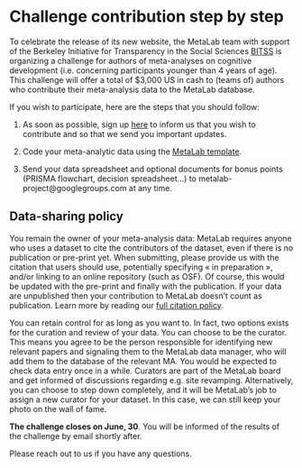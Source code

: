 # Challenge contribution step by step

To celebrate the release of its new website, the MetaLab team with support of the Berkeley Initiative for Transparency in the Social Sciences [BITSS](http://bitss.org/) is organizing a challenge for authors of meta-analyses on cognitive development (i.e. concerning participants younger than 4 years of age). This challenge will offer a total of $3,000 US in cash to (teams of) authors who contribute their meta-analysis data to the MetaLab database. 

If you wish to participate, here are the steps that you should follow:

1. As soon as possible, sign up [here](https://docs.google.com/forms/d/1YtZr2gBulKdT7DkmHkUj1MPyjy_bwS6tDw1MigoOQ1Y/edit) to inform us that you wish to contribute and so that we send you important updates. 

2. Code your meta-analytic data using the [MetaLab template](https://docs.google.com/spreadsheets/d/12Y_2BcFSu48t0F8a_xrY1Ro2fJoCIV1h8O627WNcrjY/edit).

3. Send your data spreadsheet and optional documents for bonus points (PRISMA flowchart, decision spreadsheet…) to metalab-project@googlegroups.com at any time. 

## Data-sharing policy
You remain the owner of your meta-analysis data: MetaLab requires anyone who uses a dataset to cite the contributors of the dataset, even if there is no publication or pre-print yet. When submitting, please provide us with the citation that users should use, potentially specifying « in preparation », and/or linking to an online repository (such as OSF). Of course, this would be updated with the pre-print and finally with the publication. If your data are unpublished then your contribution to MetaLab doesn’t count as publication. Learn more by reading our [full citation policy](http://metalab.stanford.edu/publications.html).

You can retain control for as long as you want to. In fact, two options exists for the curation and review of your data. You can choose to be the curator. This means you agree to be the person responsible for identifying new relevant papers and signaling them to the MetaLab data manager, who will add them to the database of the relevant MA. You would be expected to check data entry once in a while. Curators are part of the MetaLab board and get informed of discussions regarding e.g. site revamping. Alternatively, you can choose to step down completely, and it will be MetaLab’s job to assign a new curator for your dataset. In this case, we can still keep your photo on the wall of fame.

**The challenge closes on June, 30**. You will be informed of the results of the challenge by email shortly after.

Please reach out to us if you have any questions.
